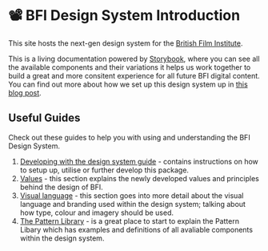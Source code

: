 <Meta title="1 Docs/Getting Started/1 Introduction" />

# 📽 BFI Design System Introduction

This site hosts the next-gen design system for the [British Film Institute](bfi.org.uk).

This is a living documentation powered by [Storybook](https://storybook.js.org/), where you can see all the available components and their variations it helps us work together to build a great and more consitent experience for all future BFI digital content. You can find out more about how we set up this design system up in [this blog post](https://uxdesign.cc/building-a-design-system-out-of-react-components-cef6014ef290).

## Useful Guides

Check out these guides to help you with using and understanding the BFI Design System.

1. [Developing with the design system guide](/?path=/story/1-docs-getting-started-2-developing-with-the-design-system--page) - contains instructions on how to setup up, utilise or further develop this package.
2. [Values](/?path=/story/1-docs-values-1-vision-values--page) - this section explains the newly developed values and principles behind the design of BFI.
3. [Visual language](/?path=/story/1-docs-visual-language-1-visual-language-branding--page) - this section goes into more detail about the visual language and branding used within the design system; talking about how type, colour and imagery should be used.
4. [The Pattern Library](/?path=/story/2-pattern-library-0-pattern-library-guide--page) - is a great place to start to explain the Pattern Libary which has examples and definitions of all avaliable components within the design system.